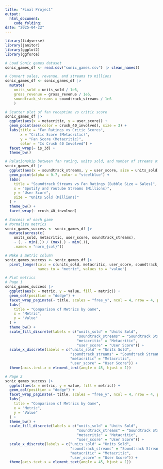 ```yaml
---
title: "Final Project"
output: 
  html_document:
    code_folding:
date: "2025-04-22"
---
```


``` r
library(tidyverse)
library(janitor)
library(ggplot2)
library(ggforce)

# Load Sonic games dataset
sonic_games_df <- read.csv("sonic_games.csv") |> clean_names()

# Convert sales, revenue, and streams to millions
sonic_games_df <- sonic_games_df |>
  mutate(
    units_sold = units_sold / 1e6,
    gross_revenue = gross_revenue / 1e6,
    soundtrack_streams = soundtrack_streams / 1e6
    )
```

```r
# Scatter plot of fan reception vs critic score
sonic_games_df |>
  ggplot(aes(x = metacritic, y = user_score)) +
  geom_point(aes(color = crush_40_involved), size = 3) +
  labs(title = "Fan Ratings vs Critic Scores",
       x = "Critic Score (Metacritic)",
       y = "Fan Score (Metacritic)",
       color = "Is Crush 40 Involved") +
  facet_wrap(~ is_3d) +
  theme_bw()

# Relationship between fan rating, units sold, and number of streams of music
sonic_games_df |>
  ggplot(aes(x = soundtrack_streams, y = user_score, size = units_sold)) + 
  geom_point(alpha = 0.7, color = "steelblue") +
  labs(
    title = "Soundtrack Streams vs Fan Ratings (Bubble Size = Sales)",
    x = "Spotify and Youtube Streams (Millions)",
    y = "User Score",
    size = "Units Sold (Millions)"
  ) +
  theme_bw() +
  facet_wrap(~ crush_40_involved)
```

```r
# Success of each game
# Normalize metrics
sonic_games_success <- sonic_games_df |>
  mutate(across(c(
    units_sold, metacritic, user_score, soundtrack_streams),
    ~ (. - min(.)) / (max(.) - min(.)),
    .names = "norm_{col}"))

# Make a metric column
sonic_games_success <- sonic_games_df |>
  pivot_longer(cols = c(units_sold, metacritic, user_score, soundtrack_streams),
               names_to = "metric", values_to = "value")

# Plot metrics
# Page 1
sonic_games_success |>
  ggplot(aes(x = metric, y = value, fill = metric)) +
  geom_col(position = "dodge") +
  facet_wrap_paginate(~ title, scales = "free_y", ncol = 4, nrow = 4, page = 1) +
  labs(
    title = "Comparison of Metrics by Game",
    x = "Metric",
    y = "Value"
  ) +
  theme_bw() + 
  scale_fill_discrete(labels = c("units_sold" = "Units Sold",
                                 "soundtrack_streams" = "Soundtrack Streams",
                                 "metacritic" = "Metacritic",
                                 "user_score" = "User Score")) +
  scale_x_discrete(labels = c("units_sold" = "Units Sold",
                              "soundtrack_streams" = "Soundtrack Streams",
                              "metacritic" = "Metacritic",
                              "user_score" = "User Score")) +
  theme(axis.text.x = element_text(angle = 45, hjust = 1))

# Page 2
sonic_games_success |>
  ggplot(aes(x = metric, y = value, fill = metric)) +
  geom_col(position = "dodge") +
  facet_wrap_paginate(~ title, scales = "free_y", ncol = 4, nrow = 4, page = 2) +
  labs(
    title = "Comparison of Metrics by Game",
    x = "Metric",
    y = "Value"
  ) +
  theme_bw() + 
  scale_fill_discrete(labels = c("units_sold" = "Units Sold",
                                 "soundtrack_streams" = "Soundtrack Streams",
                                 "metacritic" = "Metacritic",
                                 "user_score" = "User Score")) +
  scale_x_discrete(labels = c("units_sold" = "Units Sold",
                              "soundtrack_streams" = "Soundtrack Streams",
                              "metacritic" = "Metacritic",
                              "user_score" = "User Score")) +
  theme(axis.text.x = element_text(angle = 45, hjust = 1))
```
